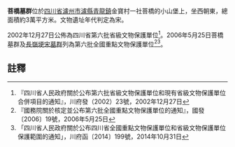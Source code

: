 {{msg:四川省文物保護單位
|名稱 = [[瀘縣宋墓群|瀘縣宋墓群]]-菩橋墓群
|編號 = 18
|圖片 = 
|級別 = S6
|分類 = 
|時代 = [[宋代|宋代]]
|地点 = [[四川省|四川省]][[瀘州市|瀘州市]][[瀘縣|瀘縣]][[青龍鎮|青龍鎮]]、[[喻寺鎮|喻寺鎮]]、[[龍腦橋鎮|龍腦橋鎮]]、[[奇峰鎮|奇峰鎮]]、[[兆雅鎮|兆雅鎮]]
|坐標 =
|登錄 = 2002年12月27日
}}
{{msg:四川省文物保護單位
|名稱 = [[瀘縣宋墓|瀘縣宋墓]]-菩橋墓群
|編號 = 279
|圖片 = 
|級別 = 106
|分類 = 
|時代 = 宋
|地点 = [[四川省|四川省]][[瀘縣|瀘縣]]
|坐標 =
|登錄 = 2006年5月25日
}}
'''菩橋墓群'''位於[[四川省|四川省]][[瀘州市|瀘州市]][[瀘縣|瀘縣]][[青龍鎮|青龍鎮]]金寶村一社菩橋的小山堡上，坐西朝東，總面積約3萬平方米。文物遺址年代判定為宋。

2002年12月27日公佈為四川省第六批省級文物保護單位<ref>『四川省人民政府關於公布第六批省級文物保護單位和現有省級文物保護單位合併項目的通知』，川府發（2002）23號，2002年12月27日</ref>。2006年5月25日菩橋墓群及[[長嶺埂宋墓群|長嶺埂宋墓群]]列為第六批全國重點文物保護單位<ref>『國務院關於核定並公布第六批全國重點文物保護單位的通知』，國發〔2006〕19號，2006年5月25日</ref><ref>「四川省人民政府關於公布四川省全國重點文物保護單位和省級文物保護單位保護範圍的通知」，川府函〔2014〕199號，2014年10月31日</ref>。

==註釋==
{{reflist}}
{{文物保護單位小作品}}
{{四川全國重點文物保護單位}}